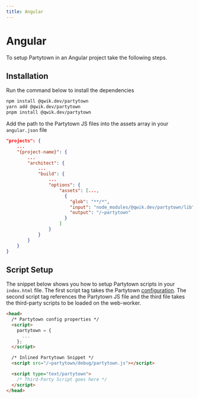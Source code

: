 ```yaml
---
title: Angular
---
```


# Angular

To setup Partytown in an Angular project take the following steps.

## Installation

Run the command below to install the dependencies

```bash
npm install @qwik.dev/partytown
yarn add @qwik.dev/partytown
pnpm install @qwik.dev/partytown
```

Add the path to the Partytown JS files into the assets array in your `angular.json` file

```json
"projects": {
    ...
    "{project-name}": {
        ...
        "architect": {
            ...
            "build": {
                ...
                "options": {
                    "assets": [...,
                      {
                        "glob": "**/*",
                        "input": "node_modules/@qwik.dev/partytown/lib",
                        "output": "/~partytown"
                      }
                    ]
                }
            }
        }
    }
}
```

## Script Setup

The snippet below shows you how to setup Partytown scripts in your `index.html` file. The first script tag takes the Partytown [configuration](/configuration). The second script tag references the Partytown JS file and the third file takes the third-party scripts to be loaded on the web-worker.

```html
<head>
  /* Partytown config properties */
  <script>
    partytown = {
      ...
    };
  </script>

  /* Inlined Partytown Snippet */
  <script src="/~partytown/debug/partytown.js"></script>

  <script type="text/partytown">
    /* Third-Party Script goes here */
  </script>
</head>
```
